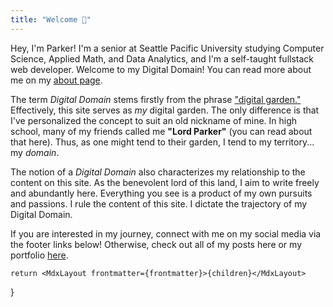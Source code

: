 ```yaml
---
title: "Welcome 👋"
---
```



Hey, I'm Parker! I'm a senior at Seattle Pacific University studying Computer Science, Applied Math, and Data Analytics, and I'm a self-taught fullstack web developer. Welcome to my Digital Domain! You can read more about me on my [about page](/about).

The term _Digital Domain_ stems firstly from the phrase ["digital garden."](https://joelhooks.com/digital-garden) Effectively, this site serves as _my_ digital garden. The only difference is that I've personalized the concept to suit an old nickname of mine. In high school, many of my friends called me **"Lord Parker"** (you can read about that here). Thus, as one might tend to their garden, I tend to my territory... my _domain_.

The notion of a _Digital Domain_ also characterizes my relationship to the content on this site. As the benevolent lord of this land, I aim to write freely and abundantly here. Everything you see is a product of my own pursuits and passions. I rule the content of this site. I dictate the trajectory of my Digital Domain.

If you are interested in my journey, connect with me on my social media via the footer links below! Otherwise, check out all of my posts here or my portfolio [here](/portfolio).

	return <MdxLayout frontmatter={frontmatter}>{children}</MdxLayout>
}

